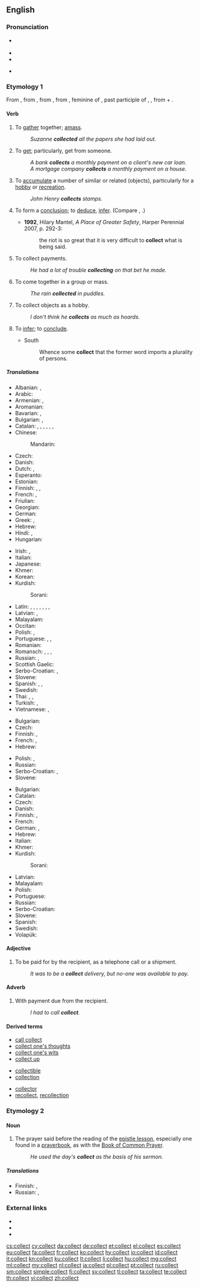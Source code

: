 ==English==

===Pronunciation===
* {{sense|verb, adjective, adverb}} {{IPA|/kəˈlɛkt/}}
* {{audio|en-us-collect.ogg|Audio (US)}}
* {{rhymes|ɛkt}}
* {{sense|noun}}
*: {{a|GenAm}} {{IPA|/ˈkɑlɪkt/|/ˈkɑlɛkt/}}
*: {{a|RP}} {{IPA|/ˈkɒlɪkt/}}

===Etymology 1===
From {{etyl|enm|en}} {{term|collecten|lang=enm}}, from {{etyl|fro|en}} {{term|lang=fro|collecter}}, from {{etyl|ML.|en}} {{term|lang=la|collectare||to collect money}}, from {{etyl|la|en}} {{term|lang=la|collecta||a collection of money, in {{etyl|LL.|en}} a meeting, assemblage, in {{etyl|ML.|en}} a tax, also an assembly for prayer, a prayer}}, feminine of {{term|collectus|lang=la}}, past participle of {{term|colligere|lang=la}}, {{term|conligere||to gather together, collect, consider, conclude, infer|lang=la}}, from {{term|com-||together|lang=la}} + {{term|legere||to gather|lang=la}}.

====Verb====
{{en-verb}}

# {{context|transitive|lang=en}} To [[gather]] together; [[amass]].
#: ''Suzanne '''collected''' all the papers she had laid out.''
# {{context|transitive|lang=en}} To [[get]]; particularly, get from someone.
#: ''A bank '''collects''' a monthly payment on a client's new car loan.''
#: ''A mortgage company '''collects''' a monthly payment on a house.''
# {{context|transitive|lang=en}} To [[accumulate]] a number of similar or related (objects), particularly for a [[hobby]] or [[recreation]].
#: ''John Henry '''collects''' stamps.''
# {{context|transitive|now|_|rare|lang=en}} To form a [[conclusion]]; to [[deduce]], [[infer]]. (Compare {{term|gather}}, {{term|get}}.)
#* '''1992''', Hilary Mantel, ''A Place of Greater Safety'', Harper Perennial 2007, p. 292-3:
#*: the riot is so great that it is very difficult to '''collect''' what is being said.
# {{context|intransitive|often with ''on'' or ''against''|lang=en}} To collect payments.
#: ''He had a lot of trouble '''collecting''' on that bet he made.''
# {{context|intransitive|lang=en}} To come together in a group or mass.
#: ''The rain '''collected''' in puddles.''
# {{context|intransitive|lang=en}} To collect objects as a hobby.
#: ''I don't think he '''collects''' as much as hoards.''
# {{context|transitive|lang=en}} To [[infer]]; to [[conclude]].
#* South
#*: Whence some '''collect''' that the former word imports a plurality of persons.

=====Translations=====
{{trans-top|to gather together}}
* Albanian: {{t-|sq|bashkohen}}, {{t-|sq|mbledh}}
* Arabic: {{t+|ar|جمع|tr=jámaʕa|sc=Arab}}
* Armenian: {{t-|hy|միանալ|tr=mianal|sc=Armn}}, {{t-|hy|հավաքել|tr=havak’yel|sc=Armn}}
* Aromanian: {{t-|rup|culeg}}
* Bavarian: {{tø|bar|sammen}}, {{tø|bar|zamsuacha}}
* Bulgarian: {{t+|bg|събирам}}, {{t+|bg|натрупвам}}
* Catalan: {{t+|ca|reunir}}, {{t+|ca|ajuntar}}, {{t+|ca|recollir}}, {{t+|ca|agrupar}}, {{t+|ca|aplegar}}, {{t+|ca|arreplegar}}, {{t+|ca|replegar}}
* Chinese:
*: Mandarin: {{t|cmn|收集|tr=shōují|sc=Hani}}
* Czech: {{t-|cs|shromažďovat}}
* Danish: {{t+|da|samle}}
* Dutch: {{t+|nl|verzamelen}}, {{t-|nl|opstapelen}}
* Esperanto: {{t-|eo|kolekti}}
* Estonian: {{t-|et|koguma}}
* Finnish: {{t+|fi|koota}}, {{t+|fi|kerätä}}, {{t+|fi|kasata}}
* French: {{t+|fr|rassembler}}, {{t+|fr|recueillir}}
* Friulian: {{tø|fur|racuei}}
* Georgian: {{t-|ka|შეკრება|tr=šekreba|sc=Geor}}
* German: {{t+|de|sammeln}}
* Greek: {{t-|el|προσχωρήσουν|tr=proschorísoun|sc=Grek}}, {{t-|el|συγκεντρώνουν|tr=synkentrónoun|sc=Grek}}
* Hebrew: {{t+|he|אסף|tr=asáf}}
* Hindi: {{t-|hi|शामिल होने|tr=śāmila hōnē|sc=Deva}}, {{t-|hi|इकट्ठा|tr=ikaṭṭhā|sc=Deva}}
* Hungarian: {{t+|hu|gyűjt}}
{{trans-mid}}
* Irish: {{t-|ga|bailigh}}, {{t-|ga|cnuasaigh}}
* Italian: {{t+|it|raccogliere}}
* Japanese: {{t+|ja|集める|tr=あつめる, atsumeru|sc=Jpan}}
* Khmer: {{t+|km|ប្រមូល|tr=prɑmool|sc=Khmr}}
* Korean: {{t+|ko|수집|tr=sujip-hada|alt=수집하다|sc=Kore}}
* Kurdish:
*: Sorani: {{tø|ckb|کۆکردن|sc=ku-Arab}}
* Latin: {{t+|la|colligo|alt=colligō}}, {{t-|la|conduco|alt=condūcō}}, {{t+|la|confero|alt=cōnferō}}, {{t+|la|conficio|alt=cōnficiō}}, {{t-|la|congero|alt=congerō}}, {{t-|la|congrego|alt=congregō}}, {{t-|la|construo|alt=cōnstruō}}, {{t+|la|lego|alt=legō}}
* Latvian: {{t-|lv|vākt}}, {{t+|lv|lasīt}}
* Malayalam: {{t-|ml|ശേഖരിയ്ക്കുക|tr=Sekharikkuka|sc=Mlym}}
* Occitan: {{t-|oc|reculhir}}
* Polish: {{t+|pl|zbierać}}, {{t+|pl|gromadzić}}
* Portuguese: {{t+|pt|juntar}}, {{t+|pt|reunir}}, {{t+|pt|recolher}}
* Romanian: {{t+|ro|culege}}
* Romansch: {{t-|rm|cleger}}, {{t-|rm|anculir}}, {{t-|rm|cler}}, {{t-|rm|culeir}}
* Russian: {{t+|ru|собирать|tr=sobirát'}} {{impf}}, {{t+|ru|собрать|tr=sobrát'}} {{pf.}}
* Scottish Gaelic: {{qualifier|livestock}} {{t-|gd|trus}}
* Serbo-Croatian: {{t-|sh|skupiti}}, {{t-|sh|pribrati}}
* Slovene: {{t+|sl|zbrati}}
* Spanish: {{t+|es|juntar}}, {{t+|es|recoger}}, {{t+|es|reunir}}
* Swedish: {{t+|sv|samla}}
* Thai: {{t+|th|เก็บ|tr=gèp}}, {{t-|th|สะสม|tr=sàsŏm}}, {{t+|th|รวบรวม|tr=rûap ruam}}
* Turkish: {{t+|tr|katılmak}}, {{t+|tr|toplamak}}
* Vietnamese: {{t+|vi|tham gia}}, {{t+|vi|tụ tập}}
{{trans-bottom}}

{{trans-top|to get from someone}}
* Bulgarian: {{t-|bg|инкасирам}}
* Czech: {{t-|cs|vybírat}}
* Finnish: {{t+|fi|periä}}, {{t+|fi|kerätä}}
* French: {{t+|fr|percevoir}}, {{t+|fr|récupérer}}
* Hebrew: {{t+|he|גבה|tr=gavá}}
{{trans-mid}}
* Polish: {{t+|pl|odbierać}}, {{t+|pl|ściągać}}
* Russian: {{t+|ru|взимать|tr=vzimát'}}
* Serbo-Croatian: {{t-|sh|sabrati}}, {{t-|sh|zbirati}}
* Slovene: {{t+|sl|pobrati}}
{{trans-bottom}}

{{trans-top|to accumulate items for a hobby}}
* Bulgarian: {{t+|bg|колекционирам}}
* Catalan: {{t+|ca|col·leccionar}}
* Czech: {{t-|cs|sbírat}}
* Danish: {{t+|da|samle}}
* Finnish: {{t-|fi|keräillä}}, {{t+|fi|kerätä}}
* French: {{t+|fr|collectionner}}
* German: {{t+|de|sammeln}}, {{t+|de|anhäufen}}
* Hebrew: {{t+|he|אסף|tr=asáf}}
* Italian: {{t+|it|raccogliere}}
* Khmer: {{t+|km|ប្រមូល|tr=prɑmool|sc=Khmr}}
* Kurdish:
*: Sorani: {{tø|ckb|کۆکردن|sc=ku-Arab}}
{{trans-mid}}
* Latvian: {{t-|lv|kolekcionēt}}
* Malayalam: {{t-|ml|ശേഖരിയ്ക്കുക|tr=Sekharikkuka|sc=Mlym}}
* Polish: {{t+|pl|kolekcjonować}}
* Portuguese: {{t+|pt|colecionar}}
* Russian: {{t+|ru|коллекционировать|tr=kollektsionírovat'}}
* Serbo-Croatian: {{t-|sh|sakupljati}}
* Slovene: {{t-|sl|zbirati}}
* Spanish: {{t-|es|coleccionar}}
* Swedish: {{t+|sv|samla}}
* Volapük: {{t+|vo|konletön}}
{{trans-bottom}}

====Adjective====
{{en-adj|-}}

# To be paid for by the recipient, as a telephone call or a shipment.
#: ''It was to be a '''collect''' delivery, but no-one was available to pay.''

====Adverb====
{{en-adv|-}}

# With payment due from the recipient.
#: ''I had to call '''collect'''.''

====Derived terms====
{{top3}}
* [[call collect]]
* [[collect one's thoughts]]
* [[collect one's wits]]
* [[collect up]]
{{rel-mid3}}
* [[collectible]]
* [[collection]]
{{rel-mid3}}
* [[collector]]
* [[recollect]], [[recollection]]
{{rel-bottom}}

===Etymology 2===
{{etyl|fr|en}} {{term|collecte|lang=fr}}

====Noun====
{{en-noun}}  {{qualifier|sometimes capitalized}}

# {{context|Christianity|lang=en}} The prayer said before the reading of the [[epistle lesson]], especially one found in a [[prayerbook]], as with the [[Book of Common Prayer]].
#: ''He used the day's '''collect''' as the basis of his sermon.''

=====Translations=====
{{trans-top|prayer said before reading of the epistle lesson}}
* Finnish: {{t-|fi|eturukous}}, {{t-|fi|kollehtarukous}}
* Russian: {{t-|ru|коллекта|f|tr=kollecta|sc=Cyrl}}, {{t-|ru|краткая молитва|f|tr=kratkaya molitva|sc=Cyrl}}
{{trans-mid}}
{{trans-bottom}}

===External links===
* {{R:Webster 1913}}
* {{R:Century 1911}}
* {{R:OneLook}}

[[cs:collect]]
[[cy:collect]]
[[da:collect]]
[[de:collect]]
[[et:collect]]
[[el:collect]]
[[es:collect]]
[[eu:collect]]
[[fa:collect]]
[[fr:collect]]
[[ko:collect]]
[[hy:collect]]
[[io:collect]]
[[id:collect]]
[[it:collect]]
[[kn:collect]]
[[ku:collect]]
[[lt:collect]]
[[li:collect]]
[[hu:collect]]
[[mg:collect]]
[[ml:collect]]
[[my:collect]]
[[nl:collect]]
[[ja:collect]]
[[pl:collect]]
[[pt:collect]]
[[ru:collect]]
[[sm:collect]]
[[simple:collect]]
[[fi:collect]]
[[sv:collect]]
[[tl:collect]]
[[ta:collect]]
[[te:collect]]
[[th:collect]]
[[vi:collect]]
[[zh:collect]]
